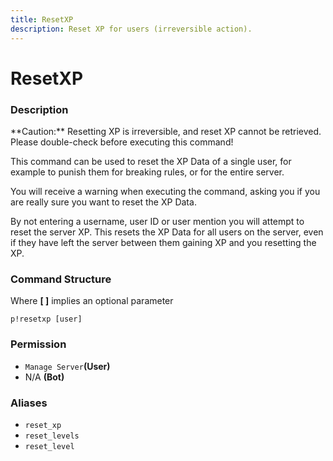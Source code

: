 ```yaml
---
title: ResetXP
description: Reset XP for users (irreversible action).
---
```



# ResetXP

### Description

<Callout type="warning">
**Caution:** Resetting XP is irreversible, and reset XP cannot be retrieved. Please double-check before executing this command!
</Callout>

This command can be used to reset the XP Data of a single user, for example to punish them for breaking rules, or for the entire server.   
  
You will receive a warning when executing the command, asking you if you are really sure you want to reset the XP Data.  
  
By not entering a username, user ID or user mention you will attempt to reset the server XP. This resets the XP Data for all users on the server, even if they have left the server between them gaining XP and you resetting the XP.

### Command Structure

Where **\[ \]** implies an optional parameter

```text
p!resetxp [user]
```

### **Permission**

* `Manage Server`**\(User\)**
* N/A **\(Bot\)**

### Aliases

* `reset_xp`
* `reset_levels`
* `reset_level`



